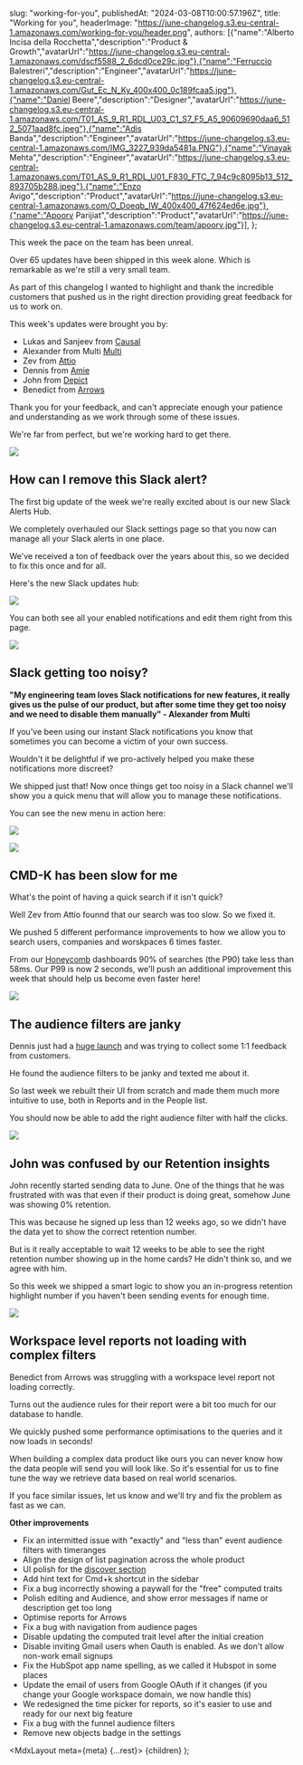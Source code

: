
slug: "working-for-you",
publishedAt: "2024-03-08T10:00:57.196Z",
title: "Working for you",
headerImage: "https://june-changelog.s3.eu-central-1.amazonaws.com/working-for-you/header.png",
authors: [{"name":"Alberto Incisa della Rocchetta","description":"Product & Growth","avatarUrl":"https://june-changelog.s3.eu-central-1.amazonaws.com/dscf5588_2_6dcd0ce29c.jpg"},{"name":"Ferruccio Balestreri","description":"Engineer","avatarUrl":"https://june-changelog.s3.eu-central-1.amazonaws.com/Gut_Ec_N_Ky_400x400_0c189fcaa5.jpg"},{"name":"Daniel Beere","description":"Designer","avatarUrl":"https://june-changelog.s3.eu-central-1.amazonaws.com/T01_AS_9_R1_RDL_U03_C1_S7_F5_A5_90609690daa6_512_5071aad8fc.jpeg"},{"name":"Adis Banda","description":"Engineer","avatarUrl":"https://june-changelog.s3.eu-central-1.amazonaws.com/IMG_3227_939da5481a.PNG"},{"name":"Vinayak Mehta","description":"Engineer","avatarUrl":"https://june-changelog.s3.eu-central-1.amazonaws.com/T01_AS_9_R1_RDL_U01_F830_FTC_7_94c9c8095b13_512_893705b288.jpeg"},{"name":"Enzo Avigo","description":"Product","avatarUrl":"https://june-changelog.s3.eu-central-1.amazonaws.com/O_Doeqb_IW_400x400_47f624ed6e.jpg"},{"name":"Apoorv Parijiat","description":"Product","avatarUrl":"https://june-changelog.s3.eu-central-1.amazonaws.com/team/apoorv.jpg"}],
};

This week the pace on the team has been unreal.

Over 65 updates have been shipped in this week alone. Which is remarkable as we're still a very small team.

As part of this changelog I wanted to highlight and thank the incredible customers that pushed us in the right direction providing great feedback for us to work on.

This week's updates were brought you by:

- Lukas and Sanjeev from [Causal](https://causal.app)
- Alexander from Multi [Multi](https://multi.app)
- Zev from [Attio](https://attio.com)
- Dennis from [Amie](https://amie.so)
- John from [Depict](https://depict.ai/)
- Benedict from [Arrows](https://arrows.to)

Thank you for your feedback, and can't appreciate enough your patience and understanding as we work through some of these issues.

We're far from perfect, but we're working hard to get there.

![](https://june-changelog.s3.eu-central-1.amazonaws.com/working-for-you/causal.png)

## How can I remove this Slack alert?

The first big update of the week we're really excited about is our new Slack Alerts Hub.

We completely overhauled our Slack settings page so that you now can manage all your Slack alerts in one place.

We've received a ton of feedback over the years about this, so we decided to fix this once and for all.

Here's the new Slack updates hub:

![](https://june-changelog.s3.eu-central-1.amazonaws.com/working-for-you/alerts-hub.png)

You can both see all your enabled notifications and edit them right from this page.

![](https://june-changelog.s3.eu-central-1.amazonaws.com/working-for-you/multi.png)

## Slack getting too noisy?

**"My engineering team loves Slack notifications for new features, it really gives us the pulse of our product, but after some time they get too noisy and we need to disable them manually" - Alexander from Multi**

If you've been using our instant Slack notifications you know that sometimes you can become a victim of your own success.

Wouldn't it be delightful if we pro-actively helped you make these notifications more discreet?

We shipped just that! Now once things get too noisy in a Slack channel we'll show you a quick menu that will allow you to manage these notifications.

You can see the new menu in action here:

![](https://june-changelog.s3.eu-central-1.amazonaws.com/working-for-you/slack-frequency.png)

![](https://june-changelog.s3.eu-central-1.amazonaws.com/working-for-you/attio.png)

## CMD-K has been slow for me

What's the point of having a quick search if it isn't quick?

Well Zev from Attio founnd that our search was too slow. So we fixed it.

We pushed 5 different performance improvements to how we allow you to search users, companies and worskpaces 6 times faster.

From our [Honeycomb](https://honeycomb.io/) dashboards 90% of searches (the P90) take less than 58ms. Our P99 is now 2 seconds, we'll push an additional improvement this week that should help us become even faster here!

![](https://june-changelog.s3.eu-central-1.amazonaws.com/working-for-you/amie.png)

## The audience filters are janky

Dennis just had a [huge launch]() and was trying to collect some 1:1 feedback from customers.

He found the audience filters to be janky and texted me about it.

So last week we rebuilt their UI from scratch and made them much more intuitive to use, both in Reports and in the People list.

You should now be able to add the right audience filter with half the clicks.

![](https://june-changelog.s3.eu-central-1.amazonaws.com/working-for-you/depict.png)

## John was confused by our Retention insights

John recently started sending data to June. One of the things that he was frustrated with was that even if their product is doing great, somehow June was showing 0% retention.

This was because he signed up less than 12 weeks ago, so we didn't have the data yet to show the correct retention number.

But is it really acceptable to wait 12 weeks to be able to see the right retention number showing up in the home cards? He didn't think so, and we agree with him.

So this week we shipped a smart logic to show you an in-progress retention highlight number if you haven't been sending events for enough time.

![](https://june-changelog.s3.eu-central-1.amazonaws.com/working-for-you/arrows.png)

## Workspace level reports not loading with complex filters

Benedict from Arrows was struggling with a workspace level report not loading correctly.

Turns out the audience rules for their report were a bit too much for our database to handle.

We quickly pushed some performance optimisations to the queries and it now loads in seconds!

When building a complex data product like ours you can never know how the data people will send you will look like. So it's essential for us to fine tune the way we retrieve data based on real world scenarios.

If you face similar issues, let us know and we'll try and fix the problem as fast as we can.

**Other improvements**

- Fix an intermitted issue with "exactly" and "less than" event audience filters with timeranges
- Align the design of list pagination across the whole product
- UI polish for the [discover section](https://changelog.june.so/changelogs/discover-june)
- Add hint text for Cmd+k shortcut in the sidebar
- Fix a bug incorrectly showing a paywall for the "free" computed traits
- Polish editing and Audience, and show error messages if name or description get too long
- Optimise reports for Arrows
- Fix a bug with navigation from audience pages
- Disable updating the computed trait level after the initial creation
- Disable inviting Gmail users when Oauth is enabled. As we don't allow non-work email signups
- Fix the HubSpot app name spelling, as we called it Hubspot in some places
- Update the email of users from Google OAuth if it changes (if you change your Google workspace domain, we now handle this)
- We redesigned the time picker for reports, so it's easier to use and ready for our next big feature
- Fix a bug with the funnel audience filters
- Remove new objects badge in the settings

<MdxLayout meta={meta} {...rest}>
{children}
</MdxLayout>
);
